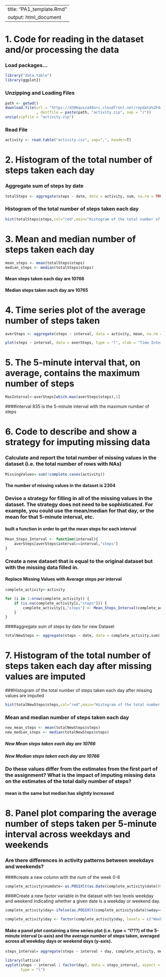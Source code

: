 ------------------------------------
title: "PA1_template.Rmd"
output: html_document
------------------------------------
# 1. Code for reading in the dataset and/or processing the data

### Load packages...
```r

library("data.table")
library(ggplot2)

```

### Unzipping and Loading Files


```r

path <- getwd()
download.file(url = "https://d396qusza40orc.cloudfront.net/repdata%2Fdata%2Factivity.zip"
              , destfile = paste(path, "activity.zip", sep = "/"))
unzip(zipfile = "activity.zip")

```

### Read File
```r

activity <- read.table("activity.csv", sep=",", header=T)

```

# 2. Histogram of the total number of steps taken each day

### Aggregate sum of steps by date
```r

totalSteps <- aggregate(steps ~ date, data = activity, sum, na.rm = TRUE)
```

### Histogram of the total number of steps taken each day
```r
hist(totalSteps$steps,col="red",main="Histogram of the total number of steps taken each day",xlab="Total Steps taken per day")
```

# 3. Mean and median number of steps taken each day

```r
mean_steps <- mean(totalSteps$steps)
median_steps <- median(totalSteps$steps)
```
#### Mean steps taken each day are 10766
#### Median steps taken each day are 10765

# 4. Time series plot of the average number of steps taken

```r
averSteps <- aggregate(steps ~ interval, data = activity, mean, na.rm = TRUE)

plot(steps ~ interval, data = averSteps, type = "l", xlab = "Time Intervals (5-minute)", ylab = "Mean number of steps taken (all Days)", main = "Average number of steps Taken at 5 minute Intervals",  col = "red")
```


# 5. The 5-minute interval that, on average, contains the maximum number of steps



```r
MaxInterval<-averSteps[which.max(averSteps$steps),1]
```


####interval 835 is the 5-minute interval with the maximum number of steps

# 6. Code to describe and show a strategy for imputing missing data

### Calculate and report the total number of missing values in the dataset (i.e. the total number of rows with NAs)

```r
MissingValues<-sum(!complete.cases(activity))
```
#### The number of missing values in the dataset is 2304

### Devise a strategy for filling in all of the missing values in the dataset. The strategy does not need to be sophisticated. For example, you could use the mean/median for that day, or the mean for that 5-minute interval, etc.

#### built a function in order to get the mean steps for each interval
```r
Mean_Steps_Interval <- function(interval){
    averSteps[averSteps$interval==interval,"steps"]
}
```
### Create a new dataset that is equal to the original dataset but with the missing data filled in.
#### Replace Missing Values with Average steps per interval 

```r

complete_activity<-activity

for (i in 1:nrow(complete_activity)) {
    if (is.na(complete_activity[i,"steps"])) {
        complete_activity[i,"steps"] <- Mean_Steps_Interval(complete_activity[i,"interval"])
    }
}
```

####aggregate sum of steps by date for new Dataset

```r
totalNewSteps <- aggregate(steps ~ date, data = complete_activity,sum)
```

# 7. Histogram of the total number of steps taken each day after missing values are imputed

###Histogram of the total number of steps taken each day after missing values are imputed
```r
hist(totalNewSteps$steps,col="red",main="Histogram of the total number of steps taken each day",xlab="Total Steps taken per day")
```

### Mean and median number of steps taken each day


```r
new_mean_steps <- mean(totalNewSteps$steps)
new_median_steps <- median(totalNewSteps$steps)
```
##### New Mean steps taken each day are 10766
##### New Median steps taken each day are 10766

### Do these values differ from the estimates from the first part of the assignment? What is the impact of imputing missing data on the estimates of the total daily number of steps?

#### mean is the same but median has slightly increased 

# 8. Panel plot comparing the average number of steps taken per 5-minute interval across weekdays and weekends

### Are there differences in activity patterns between weekdays and weekends?

####create a new column with the num of the week 0-6 
```r
complete_activity$numdate<-as.POSIXlt(as.Date(complete_activity$date))$wda
```
####Create a new factor variable in the dataset with two levels  weekday and weekend indicating whether a given date is a weekday or weekend day.

```r
complete_activity$day<-ifelse(as.POSIXlt(complete_activity$date)$wday==6 | as.POSIXlt(complete_activity$date)$wday==0,"Weekend","Weekday")

complete_activity$day <- factor(complete_activity$day, levels = c("Weekday", "Weekend"))
```

#### Make a panel plot containing a time series plot (i.e. type = "l???) of the 5-minute interval (x-axis) and the average number of steps taken, averaged across all weekday days or weekend days (y-axis).

```r
steps_interval= aggregate(steps ~ interval + day, complete_activity, mean)

library(lattice)
xyplot(steps ~ interval | factor(day), data = steps_interval, aspect = 1/2, 
       type = "l")
```